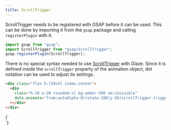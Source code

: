 ```yaml
---
title: ScrollTrigger
---
```



ScrollTrigger needs to be registered with GSAP before it can be used. This can
be done by importing it from the `gsap` package and calling `registerPlugin`
with it.

```js
import gsap from "gsap";
import ScrollTrigger from "gsap/ScrollTrigger";
gsap.registerPlugin(ScrollTrigger);
```

There is no special syntax needed to use
[ScrollTrigger](https://gsap.com/docs/v3/Plugins/ScrollTrigger/) with Glaze.
Since it is defined inside the `scrollTrigger` property of the animation object,
dot notation can be used to adjust its settings.

```html copy
<div class="flex h-[50vh] items-center">
  <div
    class="h-20 w-20 rounded-xl bg-amber-500 sm:invisible"
    data-animate="from:autoAlpha-0|rotate-180|y-50|scrollTrigger.trigger-[&]|boxShadow-[0_0_100px_20px_orange]|scrollTrigger.scrub-true|scrollTrigger.start-[top_center]|scrollTrigger.end-[-=200]"
  ></div>
</div>
```

<Example>
  {`
<div class="flex h-[50vh] items-center">
  <div
    class="h-20 w-20 rounded-xl bg-amber-500 sm:invisible"
    data-animate="from:autoAlpha-0|rotate-180|y-50|scrollTrigger.trigger-[&]|boxShadow-[0_0_100px_20px_orange]|scrollTrigger.scrub-true|scrollTrigger.start-[top_center]|scrollTrigger.end-[-=200]"
  ></div>
</div>
`}
</Example>

<div className="h-screen" />
